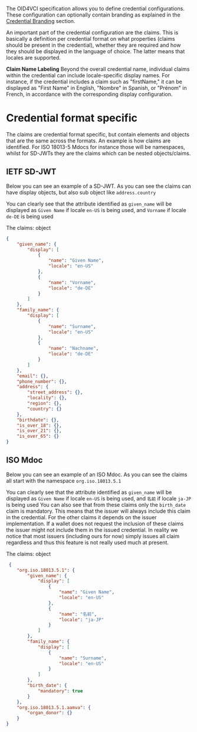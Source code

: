 
The OID4VCI specification allows you to define credential configurations. These configuration can optionally contain branding as explained in the [Credential Branding](/oid4vc/oid4vci/credential-design/credential-branding) section.

An important part of the credential configuration are the claims. This is basically a definition per credential format on what properties (claims should be present in the credential), whether they are required and how they should be displayed in the language of choice. The latter means that locales are supported.

**Claim Name Labeling**
Beyond the overall credential name, individual claims within the credential can include locale-specific display names. For instance, if the credential includes a claim such as "firstName," it can be displayed as "First Name" in English, "Nombre" in Spanish, or "Prénom" in French, in accordance with the corresponding display configuration.

# Credential format specific
The claims are credential format specific, but contain elements and objects that are the same across the formats. An example is how claims are identified. For ISO 18013-5 Mdocs for instance those will be namespaces, whilst for SD-JWTs they are the claims which can be nested objects/claims.


## IETF SD-JWT

Below you can see an example of a SD-JWT. As you can see the claims can have display objects, but also sub object like `address.country`

You can clearly see that the attribute identified as `given_name` will be displayed as `Given Name` if locale `en-US` is being used, and `Vorname` if locale `de-DE` is being used

The claims: object

```json
{
    "given_name": {
        "display": [
            {
                "name": "Given Name",
                "locale": "en-US"
            },
            {
                "name": "Vorname",
                "locale": "de-DE"
            }
        ]
    },
    "family_name": {
        "display": [
            {
                "name": "Surname",
                "locale": "en-US"
            },
            {
                "name": "Nachname",
                "locale": "de-DE"
            }
        ]
    },
    "email": {},
    "phone_number": {},
    "address": {
        "street_address": {},
        "locality": {},
        "region": {},
        "country": {}
    },
    "birthdate": {},
    "is_over_18": {},
    "is_over_21": {},
    "is_over_65": {}
}
```

## ISO Mdoc
Below you can see an example of an ISO Mdoc. As you can see the claims all start with the namespace `org.iso.18013.5.1`

You can clearly see that the attribute identified as `given_name` will be displayed as `Given Name` if locale `en-US` is being used, and `名前` if locale `ja-JP` is being used
You can also see that from these claims only the `birth_date` claim is mandatory. This means that the issuer will always include this claim in the credential. For the other claims it depends on the issuer implementation. If a wallet does not request the inclusion of these claims the issuer might not include them in the issued credential. In reality we notice that most issuers (including ours for now) simply issues all claim regardless and thus this feature is not really used much at present.

The claims: object
```json
 {
    "org.iso.18013.5.1": {
        "given_name": {
            "display": [
                {
                    "name": "Given Name",
                    "locale": "en-US"
                },
                {
                    "name": "名前",
                    "locale": "ja-JP"
                }
            ]
        },
        "family_name": {
            "display": [
                {
                    "name": "Surname",
                    "locale": "en-US"
                }
            ]
        },
        "birth_date": {
            "mandatory": true
        }
    },
    "org.iso.18013.5.1.aamva": {
        "organ_donor": {}
    }
}

```